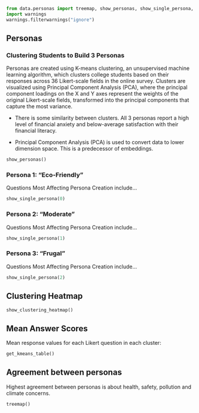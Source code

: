 ```python
from data.personas import treemap, show_personas, show_single_persona, show_clustering_heatmap, get_kmeans_table
import warnings
warnings.filterwarnings("ignore")
```

## Personas

### Clustering Students to Build 3 Personas

Personas are created using K-means clustering, an unsupervised machine learning algorithm, which clusters college students based on their responses across 36 Likert-scale fields in the online survey. Clusters are visualized using Principal Component Analysis (PCA), where the principal component loadings on the X and Y axes represent the weights of the original Likert-scale fields, transformed into the principal components that capture the most variance.

- There is some similarity between clusters. All 3 personas report a high level of financial anxiety and below-average satisfaction with their financial literacy.

- Principal Component Analysis (PCA) is used to convert data to lower dimension space. This is a predecessor of embeddings.


```python
show_personas()
```


### Persona 1: "Eco-Friendly"
Questions Most Affecting Persona Creation include...

```python
show_single_persona(0)
```


### Persona 2: "Moderate"
Questions Most Affecting Persona Creation include...
```python
show_single_persona(1)
```


### Persona 3: "Frugal"
Questions Most Affecting Persona Creation include...
```python
show_single_persona(2)
```

## Clustering Heatmap

```python
show_clustering_heatmap()
```


## Mean Answer Scores
Mean response values for each Likert question in each cluster:

```python
get_kmeans_table()
```

## Agreement between personas
Highest agreement between personas is about health, safety, pollution and climate concerns.

```python
treemap()
```



